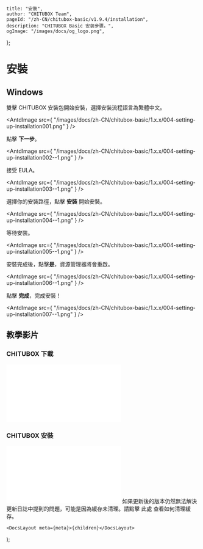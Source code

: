 
	title: "安裝",
	author: "CHITUBOX Team",
	pageId: "/zh-CN/chitubox-basic/v1.9.4/installation",
	description: "CHITUBOX Basic 安装步骤。",
	ogImage: "/images/docs/og_logo.png",
};

# 安裝

## Windows

雙擊 CHITUBOX 安裝包開始安裝，選擇安裝流程語言為繁體中文。

<AntdImage
	src={
		"/images/docs/zh-CN/chitubox-basic/1.x.x/004-setting-up-installation001.png"
	}
/>

點擊 **下一步**。

<AntdImage
	src={
		"/images/docs/zh-CN/chitubox-basic/1.x.x/004-setting-up-installation002--1.png"
	}
/>

接受 EULA。

<AntdImage
	src={
		"/images/docs/zh-CN/chitubox-basic/1.x.x/004-setting-up-installation003--1.png"
	}
/>

選擇你的安裝路徑，點擊 **安裝** 開始安裝。

<AntdImage
	src={
		"/images/docs/zh-CN/chitubox-basic/1.x.x/004-setting-up-installation004--1.png"
	}
/>

等待安裝。

<AntdImage
	src={
		"/images/docs/zh-CN/chitubox-basic/1.x.x/004-setting-up-installation005--1.png"
	}
/>

安裝完成後，點擊**是**，資源管理器將會重啟。

<AntdImage
	src={
		"/images/docs/zh-CN/chitubox-basic/1.x.x/004-setting-up-installation006--1.png"
	}
/>

點擊 **完成**，完成安裝！

<AntdImage
	src={
		"/images/docs/zh-CN/chitubox-basic/1.x.x/004-setting-up-installation007--1.png"
	}
/>

## 教學影片

### CHITUBOX 下載

<BilibiliVideoContainer>
	<iframe
		src="//player.bilibili.com/player.html?aid=929467103&bvid=BV1EK4y1D74S&cid=305781547&page=1"
		scrolling="no"
		border="0"
		frameborder="no"
		framespacing="0"
		allowfullscreen="true"
	></iframe>
</BilibiliVideoContainer>

### CHITUBOX 安裝

<BilibiliVideoContainer>
	<iframe
		src="//player.bilibili.com/player.html?aid=246902297&bvid=BV1vv411Y7yb&cid=306320802&page=1"
		scrolling="no"
		border="0"
		frameborder="no"
		framespacing="0"
		allowfullscreen="true"
	></iframe>
</BilibiliVideoContainer>

<Admonition type="note" title="注意">
	如果更新後的版本仍然無法解決更新日誌中提到的問題，可能是因為緩存未清理。請點擊
	<NextLink href="/zh-CN/docs/faq/latest/chitubox-basic-faq#清除缓存">此處</NextLink>
	查看如何清理緩存。
</Admonition>

	<DocsLayout meta={meta}>{children}</DocsLayout>
);

